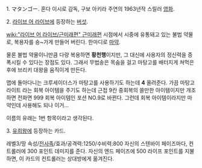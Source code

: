 1. マタンゴー. 혼다 이시로 감독, 구보 아키라 주연의 1963년작 스릴러 [[영화]]. 

2. [[라이브 어 라이브]]에 등장하는 [[버섯]].

[[wiki:"라이브 어 라이브/근미래편" 근미래편]] 시점에서 시중에 유통돼고 있는 불법 약물로, 복용자를 숑~가게 만들어 버린다. 한마디로 [[마약]].

물론 불법 약물이니만큼 다량 복용하면 '''황천행'''이지만, 그 대신에 사용자의 정신력을 증폭시킬 수 있다는 장점도 있다. 그래서 무법송은 목숨을 걸고 마탕고를 배터지게 쳐먹은후에 브리키 대왕을 움직이게 만든다.

맵에 돌아다니는 크루세이더스가 마탕고를 사용하기도 하는데 '''4''' 올려준다. 가끔 마탕고 라이트 라는 회복 아이템을 주기도 하는데 근접 9칸 중회복의 쓸만한 아이템이지만 개조하면 전화면 999 회복 아이템인 포션 NO.9로 바뀐다. 그런데 회복 아이템이라지만 마약인데 사용해도 되나 이거...

이름의 유래는 1번 항목이라고 생각된다.

3. [[유희왕]]에 등장하는 카드.

레벨3/땅 속성/[[전사족]]/효과/공격력:1250/수비력:800
자신의 스텐바이 페이즈마다, 컨트롤러에 300 포인트 데미지를 준다. 자신의 엔드 페이즈에 500 라이프 포인트를 지불하면, 이 카드의 컨트롤러는 상대방에게 옮겨진다.
